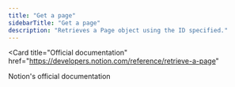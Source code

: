 ```yaml
---
title: "Get a page"
sidebarTitle: "Get a page"
description: "Retrieves a Page object using the ID specified."
---
```


<Card
  title="Official documentation"
  href="https://developers.notion.com/reference/retrieve-a-page"
>
  Notion's official documentation
</Card>
